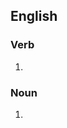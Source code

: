 ==English==

===Verb===
{{head|en|verb form}}

# {{en-third-person singular of|unsubscribe}}

===Noun===
{{head|en|noun form}}

# {{plural of|en|unsubscribe}}
